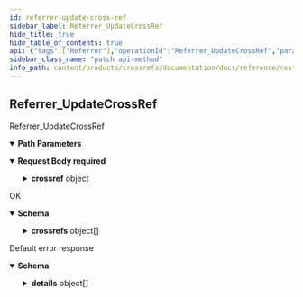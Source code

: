 ```yaml
---
id: referrer-update-cross-ref
sidebar_label: Referrer_UpdateCrossRef
hide_title: true
hide_table_of_contents: true
api: {"tags":["Referrer"],"operationId":"Referrer_UpdateCrossRef","parameters":[{"name":"*","in":"path","description":"The * id.","required":true,"schema":{"type":"string"}}],"requestBody":{"content":{"application/json":{"schema":{"type":"object","properties":{"crossref":{"required":["name"],"type":"object","properties":{"name":{"type":"string","description":"The resource name of the crossref."},"root":{"type":"string","description":"root entity which generated the crossreference."},"etag":{"type":"string","description":"version control."},"verified":{"readOnly":true,"type":"boolean","description":"if verified, the crossreference has been generated by a trusty process or verified by an operator"},"operator":{"readOnly":true,"type":"string","description":"last operator which edited the crossreference"},"createTime":{"readOnly":true,"type":"string","description":"creation time","format":"date-time"},"updateTime":{"readOnly":true,"type":"string","description":"update time","format":"date-time"},"edges":{"type":"array","items":{"type":"object","properties":{"name":{"type":"string"},"state":{"type":"integer","format":"int32"}}},"description":"all edges of the crossreference"}}},"updateMask":{"type":"string","description":"The field mask to determine which fields are to be updated. If empty, the server will assume all fields are to be updated.","format":"field-mask"}}}}},"required":true},"responses":{"200":{"description":"OK","content":{"application/json":{"schema":{"type":"object","properties":{"crossrefs":{"type":"array","items":{"required":["name"],"type":"object","properties":{"name":{"type":"string","description":"The resource name of the crossref."},"root":{"type":"string","description":"root entity which generated the crossreference."},"etag":{"type":"string","description":"version control."},"verified":{"readOnly":true,"type":"boolean","description":"if verified, the crossreference has been generated by a trusty process or verified by an operator"},"operator":{"readOnly":true,"type":"string","description":"last operator which edited the crossreference"},"createTime":{"readOnly":true,"type":"string","description":"creation time","format":"date-time"},"updateTime":{"readOnly":true,"type":"string","description":"update time","format":"date-time"},"edges":{"type":"array","items":{"type":"object","properties":{"name":{"type":"string"},"state":{"type":"integer","format":"int32"}}},"description":"all edges of the crossreference"}}},"description":"All CrossRef involved in the update"}}}}}},"default":{"description":"Default error response","content":{"application/json":{"schema":{"type":"object","properties":{"code":{"type":"integer","description":"The status code, which should be an enum value of [google.rpc.Code][google.rpc.Code].","format":"int32"},"message":{"type":"string","description":"A developer-facing error message, which should be in English. Any user-facing error message should be localized and sent in the [google.rpc.Status.details][google.rpc.Status.details] field, or localized by the client."},"details":{"type":"array","items":{"type":"object","properties":{"@type":{"type":"string","description":"The type of the serialized message."}},"additionalProperties":true,"description":"Contains an arbitrary serialized message along with a @type that describes the type of the serialized message."},"description":"A list of messages that carry the error details.  There is a common set of message types for APIs to use."}},"description":"The `Status` type defines a logical error model that is suitable for different programming environments, including REST APIs and RPC APIs. It is used by [gRPC](https://github.com/grpc). Each `Status` message contains three pieces of data: error code, error message, and error details. You can find out more about this error model and how to work with it in the [API Design Guide](https://cloud.google.com/apis/design/errors)."}}}}},"description":"Referrer_UpdateCrossRef","method":"patch","path":"/v1alpha1/crossrefs/*/{*}","servers":[{"url":"https://crossrefs.animeapis.com"}],"jsonRequestBodyExample":{"crossref":{"name":"string","root":"string","etag":"string","verified":true,"operator":"string","createTime":"string","updateTime":"string","edges":[{"name":"string","state":0}]},"updateMask":"string"},"info":{"title":"animeshon.crossrefs","version":"v1alpha1"}}
sidebar_class_name: "patch api-method"
info_path: content/products/crossrefs/documentation/docs/reference/rest/v1alpha1/animeshon-crossrefs
---
```



## Referrer_UpdateCrossRef



Referrer_UpdateCrossRef

<details style={{"marginBottom":"1rem"}} data-collapsed={false} open={true}><summary style={{}}><strong>Path Parameters</strong></summary><div><ul><ParamsItem className={"paramsItem"} param={{"name":"*","in":"path","description":"The * id.","required":true,"schema":{"type":"string"}}}></ParamsItem></ul></div></details><details style={{}} data-collapsed={false} open={true}><summary style={{"textAlign":"left"}}><strong>Request Body</strong><strong style={{"fontSize":"var(--ifm-code-font-size)","color":"var(--openapi-required)"}}> required</strong></summary><div style={{"textAlign":"left","marginLeft":"1rem"}}></div><ul style={{"marginLeft":"1rem"}}><SchemaItem collapsible={true} className={"schemaItem"}><details style={{}}><summary style={{}}><strong>crossref</strong><span style={{"opacity":"0.6"}}> object</span></summary><div style={{"marginLeft":"1rem"}}><ul><SchemaItem collapsible={false} name={"name"} required={true} schemaDescription={"The resource name of the crossref."} schemaName={"string"} qualifierMessage={undefined}></SchemaItem><SchemaItem collapsible={false} name={"root"} required={false} schemaDescription={"root entity which generated the crossreference."} schemaName={"string"} qualifierMessage={undefined}></SchemaItem><SchemaItem collapsible={false} name={"etag"} required={false} schemaDescription={"version control."} schemaName={"string"} qualifierMessage={undefined}></SchemaItem><SchemaItem collapsible={false} name={"verified"} required={false} schemaDescription={"if verified, the crossreference has been generated by a trusty process or verified by an operator"} schemaName={"boolean"} qualifierMessage={undefined}></SchemaItem><SchemaItem collapsible={false} name={"operator"} required={false} schemaDescription={"last operator which edited the crossreference"} schemaName={"string"} qualifierMessage={undefined}></SchemaItem><SchemaItem collapsible={false} name={"createTime"} required={false} schemaDescription={"creation time"} schemaName={"date-time"} qualifierMessage={undefined}></SchemaItem><SchemaItem collapsible={false} name={"updateTime"} required={false} schemaDescription={"update time"} schemaName={"date-time"} qualifierMessage={undefined}></SchemaItem><SchemaItem collapsible={true} className={"schemaItem"}><details style={{}}><summary style={{}}><strong>edges</strong><span style={{"opacity":"0.6"}}> object[]</span></summary><div style={{"marginLeft":"1rem"}}><div style={{"marginTop":".5rem","marginBottom":".5rem"}}>

all edges of the crossreference

</div><ul><SchemaItem collapsible={false} name={"name"} required={false} schemaDescription={undefined} schemaName={"string"} qualifierMessage={undefined}></SchemaItem><SchemaItem collapsible={false} name={"state"} required={false} schemaDescription={undefined} schemaName={"int32"} qualifierMessage={undefined}></SchemaItem></ul></div></details></SchemaItem></ul></div></details></SchemaItem><SchemaItem collapsible={false} name={"updateMask"} required={false} schemaDescription={"The field mask to determine which fields are to be updated. If empty, the server will assume all fields are to be updated."} schemaName={"field-mask"} qualifierMessage={undefined}></SchemaItem></ul></details><div><ApiTabs><TabItem label={"200"} value={"200"}><div>

OK

</div><div><details style={{}} data-collapsed={false} open={true}><summary style={{"textAlign":"left"}}><strong>Schema</strong></summary><div style={{"textAlign":"left","marginLeft":"1rem"}}></div><ul style={{"marginLeft":"1rem"}}><SchemaItem collapsible={true} className={"schemaItem"}><details style={{}}><summary style={{}}><strong>crossrefs</strong><span style={{"opacity":"0.6"}}> object[]</span></summary><div style={{"marginLeft":"1rem"}}><div style={{"marginTop":".5rem","marginBottom":".5rem"}}>

All CrossRef involved in the update

</div><ul><SchemaItem collapsible={false} name={"name"} required={true} schemaDescription={"The resource name of the crossref."} schemaName={"string"} qualifierMessage={undefined}></SchemaItem><SchemaItem collapsible={false} name={"root"} required={false} schemaDescription={"root entity which generated the crossreference."} schemaName={"string"} qualifierMessage={undefined}></SchemaItem><SchemaItem collapsible={false} name={"etag"} required={false} schemaDescription={"version control."} schemaName={"string"} qualifierMessage={undefined}></SchemaItem><SchemaItem collapsible={false} name={"verified"} required={false} schemaDescription={"if verified, the crossreference has been generated by a trusty process or verified by an operator"} schemaName={"boolean"} qualifierMessage={undefined}></SchemaItem><SchemaItem collapsible={false} name={"operator"} required={false} schemaDescription={"last operator which edited the crossreference"} schemaName={"string"} qualifierMessage={undefined}></SchemaItem><SchemaItem collapsible={false} name={"createTime"} required={false} schemaDescription={"creation time"} schemaName={"date-time"} qualifierMessage={undefined}></SchemaItem><SchemaItem collapsible={false} name={"updateTime"} required={false} schemaDescription={"update time"} schemaName={"date-time"} qualifierMessage={undefined}></SchemaItem><SchemaItem collapsible={true} className={"schemaItem"}><details style={{}}><summary style={{}}><strong>edges</strong><span style={{"opacity":"0.6"}}> object[]</span></summary><div style={{"marginLeft":"1rem"}}><div style={{"marginTop":".5rem","marginBottom":".5rem"}}>

all edges of the crossreference

</div><ul><SchemaItem collapsible={false} name={"name"} required={false} schemaDescription={undefined} schemaName={"string"} qualifierMessage={undefined}></SchemaItem><SchemaItem collapsible={false} name={"state"} required={false} schemaDescription={undefined} schemaName={"int32"} qualifierMessage={undefined}></SchemaItem></ul></div></details></SchemaItem></ul></div></details></SchemaItem></ul></details></div></TabItem><TabItem label={"default"} value={"default"}><div>

Default error response

</div><div><details style={{}} data-collapsed={false} open={true}><summary style={{"textAlign":"left"}}><strong>Schema</strong></summary><div style={{"textAlign":"left","marginLeft":"1rem"}}></div><ul style={{"marginLeft":"1rem"}}><SchemaItem collapsible={false} name={"code"} required={false} schemaDescription={"The status code, which should be an enum value of [google.rpc.Code][google.rpc.Code]."} schemaName={"int32"} qualifierMessage={undefined}></SchemaItem><SchemaItem collapsible={false} name={"message"} required={false} schemaDescription={"A developer-facing error message, which should be in English. Any user-facing error message should be localized and sent in the [google.rpc.Status.details][google.rpc.Status.details] field, or localized by the client."} schemaName={"string"} qualifierMessage={undefined}></SchemaItem><SchemaItem collapsible={true} className={"schemaItem"}><details style={{}}><summary style={{}}><strong>details</strong><span style={{"opacity":"0.6"}}> object[]</span></summary><div style={{"marginLeft":"1rem"}}><div style={{"marginTop":".5rem","marginBottom":".5rem"}}>

A list of messages that carry the error details.  There is a common set of message types for APIs to use.

</div><ul><SchemaItem collapsible={false} name={"@type"} required={false} schemaDescription={"The type of the serialized message."} schemaName={"string"} qualifierMessage={undefined}></SchemaItem></ul></div></details></SchemaItem></ul></details></div></TabItem></ApiTabs></div>
      
